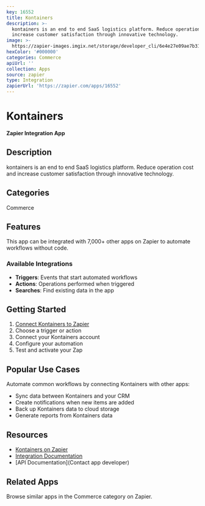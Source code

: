 ```yaml
---
key: 16552
title: Kontainers
description: >-
  kontainers is an end to end SaaS logistics platform. Reduce operation cost and
  increase customer satisfaction through innovative technology.
image: >-
  https://zapier-images.imgix.net/storage/developer_cli/6e4e27e09ae7b3142c1360dd963b73f6_2.png?auto=format%2Ccompress&ixlib=python-3.0.0&q=50
hexColor: '#000000'
categories: Commerce
apiUrl: ''
collection: Apps
source: zapier
type: Integration
zapierUrl: 'https://zapier.com/apps/16552'
---
```

# Kontainers

**Zapier Integration App**

## Description

kontainers is an end to end SaaS logistics platform. Reduce operation cost and increase customer satisfaction through innovative technology.

## Categories

Commerce

## Features

This app can be integrated with 7,000+ other apps on Zapier to automate workflows without code.

### Available Integrations

- **Triggers**: Events that start automated workflows
- **Actions**: Operations performed when triggered
- **Searches**: Find existing data in the app

## Getting Started

1. [Connect Kontainers to Zapier](https://zapier.com/apps/16552)
2. Choose a trigger or action
3. Connect your Kontainers account
4. Configure your automation
5. Test and activate your Zap

## Popular Use Cases

Automate common workflows by connecting Kontainers with other apps:

- Sync data between Kontainers and your CRM
- Create notifications when new items are added
- Back up Kontainers data to cloud storage
- Generate reports from Kontainers data

## Resources

- [Kontainers on Zapier](https://zapier.com/apps/16552)
- [Integration Documentation](https://zapier.com/apps/16552/integrations)
- [API Documentation](Contact app developer)

## Related Apps

Browse similar apps in the Commerce category on Zapier.
